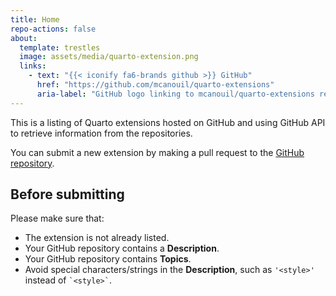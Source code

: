 ```yaml
---
title: Home
repo-actions: false
about:
  template: trestles
  image: assets/media/quarto-extension.png
  links:
    - text: "{{< iconify fa6-brands github >}} GitHub"
      href: "https://github.com/mcanouil/quarto-extensions"
      aria-label: "GitHub logo linking to mcanouil/quarto-extensions repository"
---
```


This is a listing of Quarto extensions hosted on GitHub and using GitHub API to retrieve information from the repositories.

You can submit a new extension by making a pull request to the [GitHub repository](https://github.com/mcanouil/quarto-extensions/edit/main/extensions/quarto-extensions.csv).

::: {.callout-important}
## Before submitting

Please make sure that:

- The extension is not already listed.
- Your GitHub repository contains a **Description**.
- Your GitHub repository contains **Topics**.
- Avoid special characters/strings in the **Description**, such as `'<style>'` instead of `` `<style>` ``.
:::
